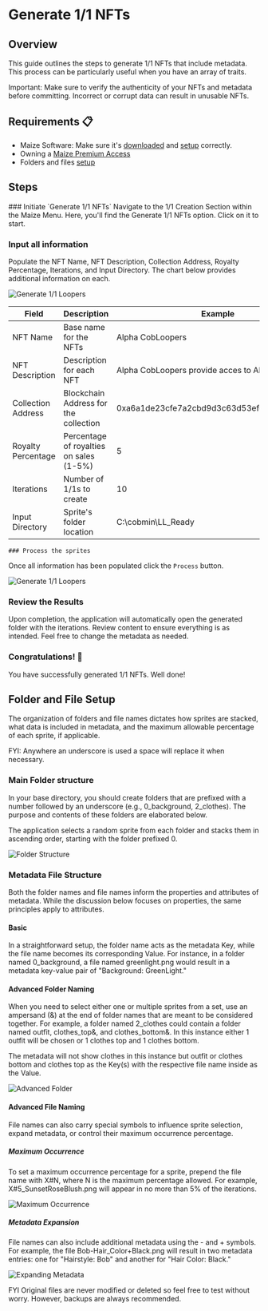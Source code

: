
# Generate 1/1 NFTs

## Overview

This guide outlines the steps to generate 1/1 NFTs that include metadata. This process can be particularly useful when you have an array of traits.

<Callout type="info" emoji="📘">
Important: Make sure to verify the authenticity of your NFTs and metadata before committing. Incorrect or corrupt data can result in unusable NFTs.
</Callout>

## Requirements 📋

- Maize Software: Make sure it's [downloaded](../download-maize) and [setup](../setup-maize) correctly.
- Owning a [Maize Premium Access](https://loopexchange.art/collection/maize-access/item/0x6692d7a147762ce9335746c7b062576ef9834500f5546a29c724c55752f668c7)
- Folders and files [setup](generate-one-of-one-nfts#folder-and-file-setup)

## Steps

<Steps>
    ### Initiate `Generate 1/1 NFTs` 
    Navigate to the 1/1 Creation Section within the Maize Menu. Here, you'll find the Generate 1/1 NFTs option. Click on it to start.
    
  ### Input all information
  Populate the NFT Name, NFT Description, Collection Address, Royalty Percentage, Iterations, and Input Directory. The chart below provides additional information on each.

![Generate 1/1 Loopers](/images/tutorials/generate1of1Nfts/generate1of1Nfts.png)

| Field | Description | Example |
|----------|----------|----------|
| NFT Name | Base name for the NFTs | Alpha CobLoopers |
| NFT Description | Description for each NFT | Alpha CobLoopers provide acces to Alpha Fields! |
| Collection Address | Blockchain Address for the collection | 0xa6a1de23cfe7a2cbd9d3c63d53efd263426bc8ed |
| Royalty Percentage | Percentage of royalties on sales (1-5%) | 5 |
| Iterations | Number of 1/1s to create | 10 |
| Input Directory | Sprite's folder location | C:\cobmin\LL_Ready |

    ### Process the sprites
Once all information has been populated click the `Process` button.

![Generate 1/1 Loopers](/images/tutorials/generate1of1Nfts/processFiles.png)

  ### Review the Results
  Upon completion, the application will automatically open the generated folder with the iterations. Review content to ensure everything is as intended. Feel free to change the metadata as needed.

<ImageStacking image1="/images/tutorials/generate1of1Nfts/metadataAndNfts.png" image2="/images/tutorials/generate1of1Nfts/files.png" />

  ### Congratulations! 🎉
You have successfully generated 1/1 NFTs. Well done!

</Steps>

## Folder and File Setup

The organization of folders and file names dictates how sprites are stacked, what data is included in metadata, and the maximum allowable percentage of each sprite, if applicable.

<Callout type="info" emoji="📘">
FYI: Anywhere an underscore is used a space will replace it when necessary.
</Callout>

### Main Folder structure

In your base directory, you should create folders that are prefixed with a number followed by an underscore (e.g., 0_background, 2_clothes). The purpose and contents of these folders are elaborated below.

The application selects a random sprite from each folder and stacks them in ascending order, starting with the folder prefixed 0.

![Folder Structure](/images/tutorials/generate1of1Loopers/folderStructure.png)

### Metadata File Structure
Both the folder names and file names inform the properties and attributes of metadata. While the discussion below focuses on properties, the same principles apply to attributes.

#### Basic

In a straightforward setup, the folder name acts as the metadata Key, while the file name becomes its corresponding Value. For instance, in a folder named 0_background, a file named greenlight.png would result in a metadata key-value pair of "Background: GreenLight."
<ImageStacking image1="/images/tutorials/generate1of1Loopers/basicFileSetup.png" image2="/images/tutorials/generate1of1Loopers/basicMetadata.png" />

#### Advanced Folder Naming
When you need to select either one or multiple sprites from a set, use an ampersand (&) at the end of folder names that are meant to be considered together. For example, a folder named 2_clothes could contain a folder named outfit, clothes_top&, and clothes_bottom&. In this instance either 1 outfit will be chosen or 1 clothes top and 1 clothes bottom.

The metadata will not show clothes in this instance but outfit or clothes bottom and clothes top as the Key(s) with the respective file name inside as the Value.

![Advanced Folder](/images/tutorials/generate1of1Loopers/advancedFolder.png)

#### Advanced File Naming
File names can also carry special symbols to influence sprite selection, expand metadata, or control their maximum occurrence percentage.

##### Maximum Occurrence
To set a maximum occurrence percentage for a sprite, prepend the file name with X#N, where N is the maximum percentage allowed. For example, X#5_SunsetRoseBlush.png will appear in no more than 5% of the iterations.

![Maximum Occurrence](/images/tutorials/generate1of1Loopers/maxPercentage.png)

##### Metadata Expansion
File names can also include additional metadata using the - and + symbols. For example, the file Bob-Hair_Color+Black.png will result in two metadata entries: one for "Hairstyle: Bob" and another for "Hair Color: Black."

![Expanding Metadata](/images/tutorials/generate1of1Loopers/expandingMetadata.png)

<Callout type="info" emoji="📘">
    FYI Original files are never modified or deleted so feel free to test without worry. However, backups are always recommended.
</Callout>
